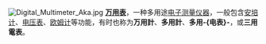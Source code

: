 [[File:Digital_Multimeter_Aka.jpg|right]]
'''[[万用表|万用表]]'''，一种多用途[[电子|电子]][[测量仪器|测量仪器]]，一般包含[[安培计|安培计]]、[[电压表|电压表]]、[[欧姆计|欧姆计]]等功能，有时也称为'''万用計'''、'''多用計'''、'''多用-{电表}-'''，或'''三用電表'''。
<noinclude>
</noinclude>